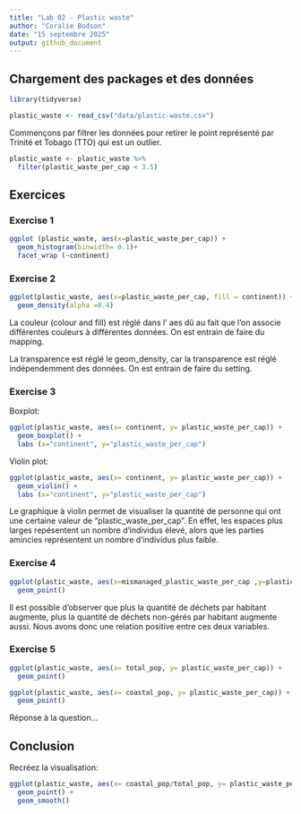 ```yaml
---
title: "Lab 02 - Plastic waste"
author: "Coralie Bodson"
date: "15 septembre 2025"
output: github_document
---
```


## Chargement des packages et des données

```r
library(tidyverse) 
```

```r
plastic_waste <- read_csv("data/plastic-waste.csv")
```

Commençons par filtrer les données pour retirer le point représenté par Trinité et Tobago (TTO) qui est un outlier.

```r
plastic_waste <- plastic_waste %>%
  filter(plastic_waste_per_cap < 3.5)
```


## Exercices


### Exercise 1

```r
ggplot (plastic_waste, aes(x=plastic_waste_per_cap)) +
  geom_histogram(binwidth= 0.1)+
  facet_wrap (~continent)
```

### Exercise 2

```r
ggplot(plastic_waste, aes(x=plastic_waste_per_cap, fill = continent)) +
  geom_density(alpha =0.4) 

```

La couleur (colour and fill) est réglé dans l' aes dû au fait que l'on associe différentes couleurs à différentes données. On est entrain de faire du mapping. 

La transparence est réglé le geom_density, car la transparence est réglé indépendemment des données. 
On est entrain de faire du setting. 

### Exercise 3

Boxplot:

```r
ggplot(plastic_waste, aes(x= continent, y= plastic_waste_per_cap)) +
  geom_boxplot() +
  labs (x="continent", y="plastic_waste_per_cap")

```

Violin plot:

```r
ggplot(plastic_waste, aes(x= continent, y= plastic_waste_per_cap)) +
  geom_violin() +
  labs (x="continent", y="plastic_waste_per_cap")
```

Le graphique à violin permet de visualiser la quantité de personne qui ont une certaine valeur de "plastic_waste_per_cap". En effet, les espaces plus larges repésentent un nombre d'individus élevé, alors que les parties amincies représentent un nombre d'individus plus faible.

### Exercise 4


```r
ggplot(plastic_waste, aes(x=mismanaged_plastic_waste_per_cap ,y=plastic_waste_per_cap,colour = continent)) +
  geom_point()

```

Il est possible d'observer que plus la quantité de déchets par habitant augmente, plus la quantité de déchets non-gérés par habitant augmente aussi. Nous avons donc une relation positive entre ces deux variables.  

### Exercise 5


```r
ggplot(plastic_waste, aes(x= total_pop, y= plastic_waste_per_cap)) +
  geom_point()
```

```r
ggplot(plastic_waste, aes(x= coastal_pop, y= plastic_waste_per_cap)) +
  geom_point()
```

Réponse à la question...

## Conclusion

Recréez la visualisation:

```r
ggplot(plastic_waste, aes(x= coastal_pop/total_pop, y= plastic_waste_per_cap, colour = continent)) +
  geom_point() +
  geom_smooth()

```
